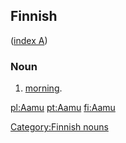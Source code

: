 ==Finnish==
([[Wiktionary:Finnish_index_a|index A]])

===Noun===

# [[morning]].

[[Category:Finnish nouns]]

[[pl:Aamu]]
[[pt:Aamu]]
[[fi:Aamu]]